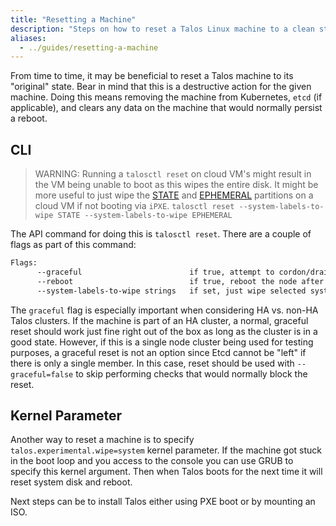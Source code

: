 ```yaml
---
title: "Resetting a Machine"
description: "Steps on how to reset a Talos Linux machine to a clean state."
aliases:
  - ../guides/resetting-a-machine
---
```


From time to time, it may be beneficial to reset a Talos machine to its "original" state.
Bear in mind that this is a destructive action for the given machine.
Doing this means removing the machine from Kubernetes, `etcd` (if applicable), and clears any data on the machine that would normally persist a reboot.

## CLI

> WARNING: Running a `talosctl reset` on cloud VM's might result in the VM being unable to boot as this wipes the entire disk.
It might be more useful to just wipe the [STATE](../../learn-more/architecture#file-system-partitions) and [EPHEMERAL](../../learn-more/architecture#file-system-partitions) partitions on a cloud VM if not booting via `iPXE`.
`talosctl reset --system-labels-to-wipe STATE --system-labels-to-wipe EPHEMERAL`

The API command for doing this is `talosctl reset`.
There are a couple of flags as part of this command:

```bash
Flags:
      --graceful                        if true, attempt to cordon/drain node and leave etcd (if applicable) (default true)
      --reboot                          if true, reboot the node after resetting instead of shutting down
      --system-labels-to-wipe strings   if set, just wipe selected system disk partitions by label but keep other partitions intact keep other partitions intact
```

The `graceful` flag is especially important when considering HA vs. non-HA Talos clusters.
If the machine is part of an HA cluster, a normal, graceful reset should work just fine right out of the box as long as the cluster is in a good state.
However, if this is a single node cluster being used for testing purposes, a graceful reset is not an option since Etcd cannot be "left" if there is only a single member.
In this case, reset should be used with `--graceful=false` to skip performing checks that would normally block the reset.

## Kernel Parameter

Another way to reset a machine is to specify `talos.experimental.wipe=system` kernel parameter.
If the machine got stuck in the boot loop and you access to the console you can use GRUB to specify this kernel argument.
Then when Talos boots for the next time it will reset system disk and reboot.

Next steps can be to install Talos either using PXE boot or by mounting an ISO.